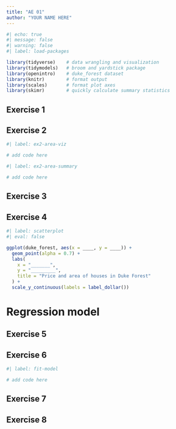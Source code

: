 ```yaml
---
title: "AE 01"
author: "YOUR NAME HERE"
---
```


```r
#| echo: true
#| message: false
#| warning: false
#| label: load-packages

library(tidyverse)    # data wrangling and visualization
library(tidymodels)   # broom and yardstick package
library(openintro)    # duke_forest dataset
library(knitr)        # format output
library(scales)       # format plot axes
library(skimr)        # quickly calculate summary statistics
```

## Exercise 1


## Exercise 2


```r
#| label: ex2-area-viz

# add code here

```

```r
#| label: ex2-area-summary

# add code here

```

## Exercise 3


## Exercise 4

```r
#| label: scatterplot
#| eval: false

ggplot(duke_forest, aes(x = ____, y = ____)) +
  geom_point(alpha = 0.7) +
  labs(
    x = "_______",
    y = "_________",
    title = "Price and area of houses in Duke Forest"
  ) +
  scale_y_continuous(labels = label_dollar()) 
```

# Regression model

## Exercise 5

## Exercise 6


```r
#| label: fit-model

# add code here

```

## Exercise 7

## Exercise 8

